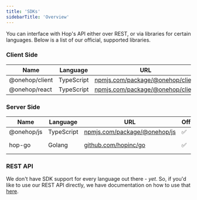 ```yaml
---
title: 'SDKs'
sidebarTitle: 'Overview'
---
```


You can interface with Hop's API either over REST, or via libraries for certain
languages. Below is a list of our official, supported libraries.

### Client Side

| Name           | Language   | URL                                                                              | Official | Documentation                            |
| -------------- | ---------- | -------------------------------------------------------------------------------- | -------- | ---------------------------------------- |
| @onehop/client | TypeScript | [npmjs.com/package/@onehop/client](https://www.npmjs.com/package/@onehop/client) | ✅       | [/sdks/client/js](/sdks/client/js)       |
| @onehop/react  | TypeScript | [npmjs.com/package/@onehop/client](https://www.npmjs.com/package/@onehop/react)  | ✅       | [/sdks/client/react](/sdks/client/react) |

### Server Side

| Name       | Language   | URL                                                                      | Official | Documentation                              |
| ---------- | ---------- | ------------------------------------------------------------------------ | -------- | ------------------------------------------ |
| @onehop/js | TypeScript | [npmjs.com/package/@onehop/js](https://www.npmjs.com/package/@onehop/js) | ✅       | [/sdks/server/js](/sdks/server/js)         |
| hop-go     | Golang     | [github.com/hopinc/go](https://github.com/hopinc/go)                     | ✅       | [/sdks/server/go-api](/sdks/server/go-api) |

### REST API

We don't have SDK support for every language out there - _yet_. So, if you'd
like to use our REST API directly, we have documentation on how to use that
[here](/reference/rest-api).
